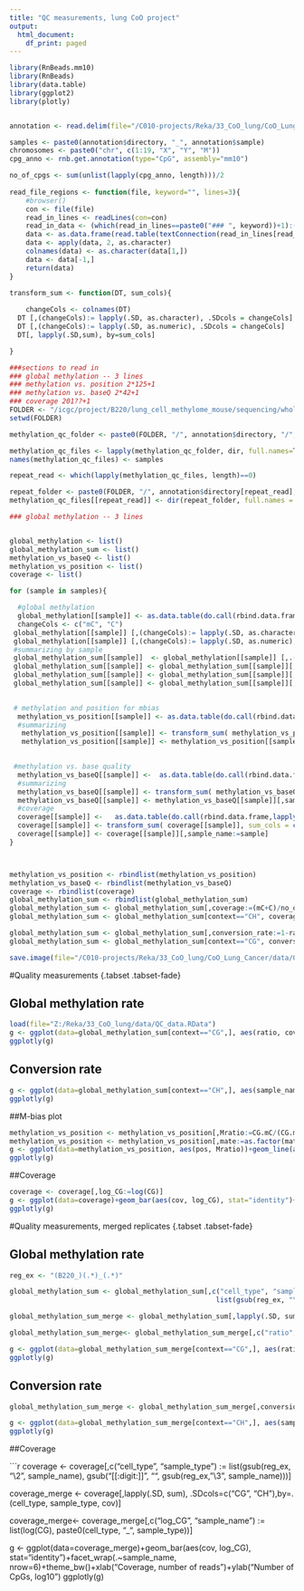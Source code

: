 ```yaml
---
title: "QC measurements, lung CoO project"
output:
  html_document:
    df_print: paged
---
```



```r

library(RnBeads.mm10)
library(RnBeads)
library(data.table)
library(ggplot2)
library(plotly)


annotation <- read.delim(file="/C010-projects/Reka/33_CoO_lung/CoO_Lung_Cancer/data/annotation_table_TAGWGBS_24_2.txt",stringsAsFactors = F)

samples <- paste0(annotation$directory, "_", annotation$sample)
chromosomes <- paste0("chr", c(1:19, "X", "Y", "M"))
cpg_anno <- rnb.get.annotation(type="CpG", assembly="mm10")

no_of_cpgs <- sum(unlist(lapply(cpg_anno, length)))/2
  
read_file_regions <- function(file, keyword="", lines=3){
    #browser()
    con <- file(file)
    read_in_lines <- readLines(con=con)  
    read_in_data <- (which(read_in_lines==paste0("### ", keyword))+1):(which(read_in_lines==paste0("### ", keyword))+lines)
    data <- as.data.frame(read.table(textConnection(read_in_lines[read_in_data])))
    data <- apply(data, 2, as.character)
    colnames(data) <- as.character(data[1,])
    data <- data[-1,]
    return(data)
}

transform_sum <- function(DT, sum_cols){
  
    changeCols <- colnames(DT)
  DT [,(changeCols):= lapply(.SD, as.character), .SDcols = changeCols]
  DT [,(changeCols):= lapply(.SD, as.numeric), .SDcols = changeCols]
  DT[, lapply(.SD,sum), by=sum_cols]

}

```


```r
###sections to read in 
### global methylation -- 3 lines
### methylation vs. position 2*125+1
### methylation vs. baseQ 2*42+1
### coverage 201??+1
FOLDER <- "/icgc/project/B220/lung_cell_methylome_mouse/sequencing/whole_genome_bisulfite_tagmentation_sequencing/view-by-pid/"
setwd(FOLDER)

methylation_qc_folder <- paste0(FOLDER, "/", annotation$directory, "/", annotation$sample, "/paired/merged-alignment/methylation/merged/methylationCallingMetrics/")

methylation_qc_files <- lapply(methylation_qc_folder, dir, full.names=T)
names(methylation_qc_files) <- samples

repeat_read <- which(lapply(methylation_qc_files, length)==0)

repeat_folder <- paste0(FOLDER, "/", annotation$directory[repeat_read], "/", annotation$sample[repeat_read], "/paired/merged-alignment/.merging_0/methylation/merged/methylationCallingMetrics/")
methylation_qc_files[[repeat_read]] <- dir(repeat_folder, full.names = T)

### global methylation -- 3 lines


global_methylation <- list()
global_methylation_sum <- list()
methylation_vs_baseQ <- list()
methylation_vs_position <- list()
coverage <- list()

for (sample in samples){

  #global methylation
  global_methylation[[sample]] <- as.data.table(do.call(rbind.data.frame,lapply(methylation_qc_files[[sample]], read_file_regions, keyword="global methylation", lines=3)))
  changeCols <- c("mC", "C")
 global_methylation[[sample]] [,(changeCols):= lapply(.SD, as.character), .SDcols = changeCols]
 global_methylation[[sample]] [,(changeCols):= lapply(.SD, as.numeric), .SDcols = changeCols]
 #summarizing by sample
 global_methylation_sum[[sample]]  <- global_methylation[[sample]] [,.(context, mC, C)]
 global_methylation_sum[[sample]] <- global_methylation_sum[[sample]][, lapply(.SD,sum), by=context]
 global_methylation_sum[[sample]] <- global_methylation_sum[[sample]][, ratio:=mC/(mC+C)]
 global_methylation_sum[[sample]] <- global_methylation_sum[[sample]][,sample_name:=sample]

 
 # methylation and position for mbias
  methylation_vs_position[[sample]] <- as.data.table(do.call(rbind.data.frame,lapply(methylation_qc_files[[sample]], read_file_regions, keyword="methylation vs. position", lines=251)))
  #summarizing 
   methylation_vs_position[[sample]] <- transform_sum( methylation_vs_position[[sample]], sum_cols = c("mate", "pos"))
   methylation_vs_position[[sample]] <- methylation_vs_position[[sample]][,sample_name:=sample]

 
 #methylation vs. base quality
  methylation_vs_baseQ[[sample]] <-  as.data.table(do.call(rbind.data.frame,lapply(methylation_qc_files[[sample]], read_file_regions, keyword="methylation vs. baseQ", lines=85)))
  #summarizing
  methylation_vs_baseQ[[sample]] <- transform_sum( methylation_vs_baseQ[[sample]], sum_cols = c("mate", "baseQ"))
  methylation_vs_baseQ[[sample]] <- methylation_vs_baseQ[[sample]][,sample_name:=sample]
  #coverage
  coverage[[sample]] <-   as.data.table(do.call(rbind.data.frame,lapply(methylation_qc_files[[sample]], read_file_regions, keyword="coverage", lines=202)))
  coverage[[sample]] <- transform_sum( coverage[[sample]], sum_cols = c("cov"))
  coverage[[sample]] <- coverage[[sample]][,sample_name:=sample]
}



methylation_vs_position <- rbindlist(methylation_vs_position)
methylation_vs_baseQ <- rbindlist(methylation_vs_baseQ)
coverage <- rbindlist(coverage)
global_methylation_sum <- rbindlist(global_methylation_sum)
global_methylation_sum <- global_methylation_sum[,coverage:=(mC+C)/no_of_cpgs]
global_methylation_sum <- global_methylation_sum[context=="CH", coverage:=NA]

global_methylation_sum <- global_methylation_sum[,conversion_rate:=1-ratio]
global_methylation_sum <- global_methylation_sum[context=="CG", conversion_rate:=NA]

save.image(file="/C010-projects/Reka/33_CoO_lung/CoO_Lung_Cancer/data/QC_data.RData")


```
#Quality measurements  {.tabset .tabset-fade} 

## Global methylation rate
```r

load(file="Z:/Reka/33_CoO_lung/data/QC_data.RData")
g <- ggplot(data=global_methylation_sum[context=="CG",], aes(ratio, coverage))+geom_point(aes(color=sample_name))+theme_bw()+xlab("Methylation ratio")+ylab("Mean coverage")
ggplotly(g)

```



## Conversion rate

```r
g <- ggplot(data=global_methylation_sum[context=="CH",], aes(sample_name, conversion_rate))+geom_point()+theme_bw()+coord_flip()+xlab("Conversion rate")+ylab("")
ggplotly(g)

```

##M-bias plot

```r
methylation_vs_position <- methylation_vs_position[,Mratio:=CG.mC/(CG.mC+CG.C)]
methylation_vs_position <- methylation_vs_position[,mate:=as.factor(mate)]
g <- ggplot(data=methylation_vs_position, aes(pos, Mratio))+geom_line(aes(color=sample_name, linetype= mate))+theme_bw()+ylab("Methylation reatio")+xlab("position in read")
ggplotly(g)

```

##Coverage

```r
coverage <- coverage[,log_CG:=log(CG)]
g <- ggplot(data=coverage)+geom_bar(aes(cov, log_CG), stat="identity")+facet_wrap(.~sample_name, nrow=6)+theme_bw()+xlab("Coverage, number of reads")+ylab("Number of CpGs, log10")
ggplotly(g)


```

#Quality measurements, merged replicates  {.tabset .tabset-fade} 


## Global methylation rate
```r

reg_ex <- "(B220_)(.*)_(.*)"

global_methylation_sum <- global_methylation_sum[,c("cell_type", "sample_type") :=
                                                   list(gsub(reg_ex, "\\2", sample_name), gsub("[[:digit:]]", "", gsub(reg_ex, "\\3", sample_name)))]

global_methylation_sum_merge <- global_methylation_sum[,lapply(.SD, sum), .SDcols=c("mC", "C"),by=.(cell_type, sample_type, context)]

global_methylation_sum_merge<- global_methylation_sum_merge[,c("ratio", "coverage", "sample_name") := list(mC/(mC+C), (mC+C)/no_of_cpgs, paste0(cell_type, "_", sample_type))]

g <- ggplot(data=global_methylation_sum_merge[context=="CG",], aes(ratio, coverage))+geom_point(aes(color=sample_name))+theme_bw()+xlab("Methylation ratio")+ylab("Mean coverage")
ggplotly(g)

```


## Conversion rate

```r

global_methylation_sum_merge <- global_methylation_sum_merge[,conversion_rate:=1-ratio]

g <- ggplot(data=global_methylation_sum_merge[context=="CH",], aes(sample_name, conversion_rate))+geom_point()+theme_bw()+coord_flip()+xlab("Conversion rate")+ylab("")
ggplotly(g)

```


##Coverage

```r

coverage <- coverage[,c("cell_type", "sample_type") := list(gsub(reg_ex, "\\2", sample_name), gsub("[[:digit:]]", "", gsub(reg_ex, "\\3", sample_name)))]

coverage_merge <- coverage[,lapply(.SD, sum), .SDcols=c("CG", "CH"),by=.(cell_type, sample_type, cov)]


coverage_merge<- coverage_merge[,c("log_CG",  "sample_name") := list(log(CG), paste0(cell_type, "_", sample_type))]

g <- ggplot(data=coverage_merge)+geom_bar(aes(cov, log_CG), stat="identity")+facet_wrap(.~sample_name, nrow=6)+theme_bw()+xlab("Coverage, number of reads")+ylab("Number of CpGs, log10")
ggplotly(g)





